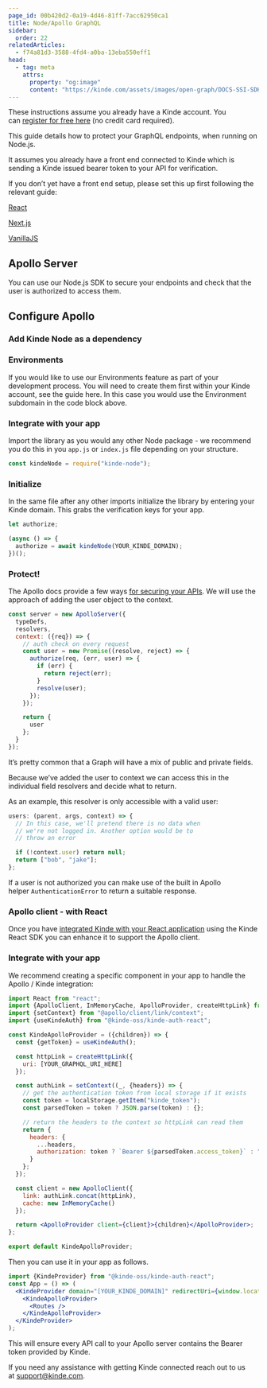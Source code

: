 ```yaml
---
page_id: 00b420d2-0a19-4d46-81ff-7acc62950ca1
title: Node/Apollo GraphQL
sidebar:
  order: 22
relatedArticles:
  - f74a81d3-3588-4fd4-a0ba-13eba550eff1
head:
  - tag: meta
    attrs:
      property: "og:image"
      content: "https://kinde.com/assets/images/open-graph/DOCS-SSI-SDK_Apollo.png"
---
```


These instructions assume you already have a Kinde account. You can [register for free here](https://app.kinde.com/register) (no credit card required).

This guide details how to protect your GraphQL endpoints, when running on Node.js.

It assumes you already have a front end connected to Kinde which is sending a Kinde issued bearer token to your API for verification.

If you don’t yet have a front end setup, please set this up first following the relevant guide:

[React](/developer-tools/sdks/frontend/react-sdk/)

[Next.js](/developer-tools/sdks/backend/nextjs-sdk/)

[VanillaJS](/developer-tools/sdks/frontend/javascript-sdk/)

## **Apollo Server**

You can use our Node.js SDK to secure your endpoints and check that the user is authorized to access them.

## **Configure Apollo**

### **Add Kinde Node as a dependency**

<PackageManagers pkg="@kinde-oss/kinde-node" />

### **Environments**

If you would like to use our Environments feature as part of your development process. You will need to create them first within your Kinde account, see the guide here. In this case you would use the Environment subdomain in the code block above.

### **Integrate with your app**

Import the library as you would any other Node package - we recommend you do this in you `app.js` or `index.js` file depending on your structure.

```jsx
const kindeNode = require("kinde-node");
```

### **Initialize**

In the same file after any other imports initialize the library by entering your Kinde domain. This grabs the verification keys for your app.

```jsx
let authorize;

(async () => {
  authorize = await kindeNode(YOUR_KINDE_DOMAIN);
})();
```

### **Protect!**

The Apollo docs provide a few ways [for securing your APIs](https://www.apollographql.com/docs/apollo-server/security/authentication/). We will use the approach of adding the user object to the context.

```jsx
const server = new ApolloServer({
  typeDefs,
  resolvers,
  context: ({req}) => {
    // auth check on every request
    const user = new Promise((resolve, reject) => {
      authorize(req, (err, user) => {
        if (err) {
          return reject(err);
        }
        resolve(user);
      });
    });

    return {
      user
    };
  }
});
```

It’s pretty common that a Graph will have a mix of public and private fields.

Because we’ve added the user to context we can access this in the individual field resolvers and decide what to return.

As an example, this resolver is only accessible with a valid user:

```jsx
users: (parent, args, context) => {
  // In this case, we'll pretend there is no data when
  // we're not logged in. Another option would be to
  // throw an error

  if (!context.user) return null;
  return ["bob", "jake"];
};
```

If a user is not authorized you can make use of the built in Apollo helper `AuthenticationError` to return a suitable response.

### **Apollo client - with React**

Once you have [integrated Kinde with your React application](/developer-tools/sdks/frontend/react-sdk/) using the Kinde React SDK you can enhance it to support the Apollo client.

### **Integrate with your app**

We recommend creating a specific component in your app to handle the Apollo / Kinde integration:

```jsx
import React from "react";
import {ApolloClient, InMemoryCache, ApolloProvider, createHttpLink} from "@apollo/client";
import {setContext} from "@apollo/client/link/context";
import {useKindeAuth} from "@kinde-oss/kinde-auth-react";

const KindeApolloProvider = ({children}) => {
  const {getToken} = useKindeAuth();

  const httpLink = createHttpLink({
    uri: [YOUR_GRAPHQL_URI_HERE]
  });

  const authLink = setContext((_, {headers}) => {
    // get the authentication token from local storage if it exists
    const token = localStorage.getItem("kinde_token");
    const parsedToken = token ? JSON.parse(token) : {};

    // return the headers to the context so httpLink can read them
    return {
      headers: {
        ...headers,
        authorization: token ? `Bearer ${parsedToken.access_token}` : ""
      }
    };
  });

  const client = new ApolloClient({
    link: authLink.concat(httpLink),
    cache: new InMemoryCache()
  });

  return <ApolloProvider client={client}>{children}</ApolloProvider>;
};

export default KindeApolloProvider;
```

Then you can use it in your app as follows.

```jsx
import {KindeProvider} from "@kinde-oss/kinde-auth-react";
const App = () => (
  <KindeProvider domain="[YOUR_KINDE_DOMAIN]" redirectUri={window.location.origin}>
    <KindeApolloProvider>
      <Routes />
    </KindeApolloProvider>
  </KindeProvider>
);
```

This will ensure every API call to your Apollo server contains the Bearer token provided by Kinde.

If you need any assistance with getting Kinde connected reach out to us at [support@kinde.com](mailto:support@kinde.com).
